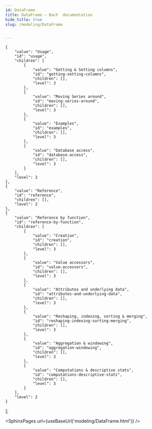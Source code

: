 ```yaml
---
id: DataFrame
title: DataFrame — Bach  documentation
hide_title: true
slug: /modeling/DataFrame


---
```

<head>
    <meta name="description" content="A mutable DataFrame representing tabular data in a database and enabling operations on that data. A Bach DataFrame object can be used to process large amounts of data on a database, while using an api that is based on the pandas api. This allows the database to group and aggregate data, sample data and do other operations that are not suitable for in memory processing. At any time it is possible to write your Bach DataFrame to a pandas DataFrame. It should generally not be required to construct " />
    <meta property="og:description" content="A mutable DataFrame representing tabular data in a database and enabling operations on that data. A Bach DataFrame object can be used to process large amounts of data on a database, while using an api that is based on the pandas api. This allows the database to group and aggregate data, sample data and do other operations that are not suitable for in memory processing. At any time it is possible to write your Bach DataFrame to a pandas DataFrame. It should generally not be required to construct " />
</head>

    {
        "value": "Usage",
        "id": "usage",
        "children": [
            {
                "value": "Getting & Setting columns",
                "id": "getting-setting-columns",
                "children": [],
                "level": 3
            },
            {
                "value": "Moving Series around",
                "id": "moving-series-around",
                "children": [],
                "level": 3
            },
            {
                "value": "Examples",
                "id": "examples",
                "children": [],
                "level": 3
            },
            {
                "value": "Database access",
                "id": "database-access",
                "children": [],
                "level": 3
            }
        ],
        "level": 2
    },
    {
        "value": "Reference",
        "id": "reference",
        "children": [],
        "level": 2
    },
    {
        "value": "Reference by function",
        "id": "reference-by-function",
        "children": [
            {
                "value": "Creation",
                "id": "creation",
                "children": [],
                "level": 3
            },
            {
                "value": "Value accessors",
                "id": "value-accessors",
                "children": [],
                "level": 3
            },
            {
                "value": "Attributes and underlying data",
                "id": "attributes-and-underlying-data",
                "children": [],
                "level": 3
            },
            {
                "value": "Reshaping, indexing, sorting & merging",
                "id": "reshaping-indexing-sorting-merging",
                "children": [],
                "level": 3
            },
            {
                "value": "Aggregation & windowing",
                "id": "aggregation-windowing",
                "children": [],
                "level": 3
            },
            {
                "value": "Computations & descriptive stats",
                "id": "computations-descriptive-stats",
                "children": [],
                "level": 3
            }
        ],
        "level": 2
    }
];




<SphinxPages url={useBaseUrl('modeling/DataFrame.html')} />
